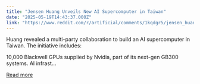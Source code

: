 ```yaml
---
title: "Jensen Huang Unveils New AI Supercomputer in Taiwan"
date: "2025-05-19T14:43:37.000Z"
link: "https://www.reddit.com/r/artificial/comments/1kqdgr5/jensen_huang_unveils_new_ai_supercomputer_in/"
---
```


Huang revealed a multi-party collaboration to build an AI supercomputer in Taiwan. The initiative includes:
  
10,000 Blackwell GPUs supplied by Nvidia, part of its next-gen GB300 systems.
 AI infrast...

[Read more](https://www.reddit.com/r/artificial/comments/1kqdgr5/jensen_huang_unveils_new_ai_supercomputer_in/)
